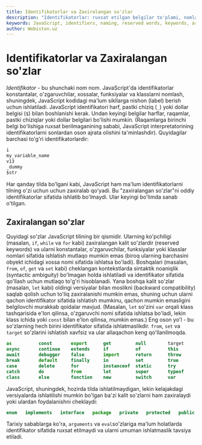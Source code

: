 ```yaml
---
title: Identifikatorlar va Zaxiralangan so'zlar
description: "Identifikatorlar: ruxsat etilgan belgilar to'plami, nomlash qoidalari va amaliy tavsiyalar. Zaxiralangan so'zlar ro'yxati, xavfli identifikatorlar (`arguments`, `eval`) va kontekstga bog'liq cheklovlar."
keywords: JavaScript, identifiers, naming, reserved words, keywords, arguments, eval, best practices, syntax
author: Webiston.uz
---
```


# Identifikatorlar va Zaxiralangan so'zlar

_Identifikator_ - bu shunchaki nom nom. JavaScript'da identifikatorlar konstantalar, o'zgaruvchilar, xossalar, funksiyalar va klasslarni nomlash, shuningdek, JavaScript kodidagi ma'lum sikllarga nishon (label) berish uchun ishlatiladi. JavaScript identifikatori harf, pastki chiziq (`_`) yoki dollar belgisi (`$`) bilan boshlanishi kerak. Undan keyingi belgilar harflar, raqamlar, pastki chiziqlar yoki dollar belgilari bo'lishi mumkin. (Raqamlarga birinchi belgi bo'lishiga ruxsat berilmaganining sababi, JavaScript interpretatorining identifikatorlarni sonlardan oson ajrata olishini ta'minlashdir). Quyidagilar barchasi to'g'ri identifikatorlardir:

``` js
i
my_variable_name
v13
_dummy
$str
```

Har qanday tilda bo'lgani kabi, JavaScript ham ma'lum identifikatorlarni tilning o'zi uchun uchun zaxiralab qo'yadi. Bu "zaxiralangan so'zlar"ni oddiy identifikatorlar sifatida ishlatib bo'lmaydi. Ular keyingi bo'limda sanab o'tilgan.

## Zaxiralangan so'zlar

Quyidagi so'zlar JavaScript tilining bir qismidir. Ularning ko'pchiligi (masalan, `if`, `while` va `for` kabi) zaxiralangan kalit so'zlardir (reserved keywords) va ularni konstantalar, o'zgaruvchilar, funksiyalar yoki klasslar nomlari sifatida ishlatish mutlaqo mumkin emas (biroq ularning barchasini obyekt ichidagi xossa nomi sifatida ishlatsa bo'ladi). Boshqalari (masalan, `from`, `of`, `get` va `set` kabi) cheklangan kontekstlarda sintaktik noaniqlik (syntactic ambiguity) bo'lmagan holda ishlatiladi va identifikator sifatida qo'llash uchun mutlaqo to'g'ri hisoblanadi. Yana boshqa kalit so'zlar (masalan, `let` kabi) oldingi versiyalar bilan moslikni (backward compatibility) saqlab qolish uchun to'liq zaxiralanishi mumkin emas, shuning uchun ularni qachon identifikator sifatida ishlatish mumkinu, qachon mumkin emasligini belgilovchi murakkab qoidalar mavjud. (Masalan, `let` so'zini `var` orqali klass tashqarisida e'lon qilinsa, o'zgaruvchi nomi sifatida ishlatsa bo'ladi, lekin klass ichida yoki `const` bilan e'lon qilinsa, mumkin emas.) Eng oson yo'l - bu so'zlarning hech birini identifikator sifatida ishlatmaslikdir. `from`, `set` va `target` so'zlarini ishlatish xavfsiz va ular allaqachon keng qo'llanilmoqda.

``` js
as          const       export      get         null        target      void
async       continue    extends     if          of          this        while
await       debugger    false       import      return      throw       with
break       default     finally     in          set         true        yield
case        delete      for         instanceof  static      try
catch       do          from        let         super       typeof
class       else        function    new         switch      var
```

JavaScript, shuningdek, hozirda tilda ishlatilmaydigan, lekin kelajakdagi versiyalarda ishlatilishi mumkin bo'lgan ba'zi kalit so'zlarni ham zaxiralaydi yoki ulardan foydalanishni cheklaydi:

```js
enum   implements   interface   package   private   protected   public
```

Tarixiy sabablarga ko'ra, `arguments` va `eval`so'zlariga ma'lum holatlarda identifikator sifatida ruxsat etilmaydi va ularni umuman ishlatmaslik tavsiya etiladi.
